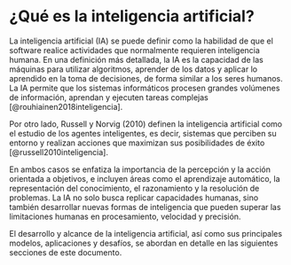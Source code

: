 # ¿Qué es la inteligencia artificial?

La inteligencia artificial (IA) se puede definir como la habilidad de que el software realice actividades que normalmente requieren inteligencia humana. En una definición más detallada, la IA es la capacidad de las máquinas para utilizar algoritmos, aprender de los datos y aplicar lo aprendido en la toma de decisiones, de forma similar a los seres humanos. La IA permite que los sistemas informáticos procesen grandes volúmenes de información, aprendan y ejecuten tareas complejas [@rouhiainen2018inteligencia].

Por otro lado, Russell y Norvig (2010) definen la inteligencia artificial como el estudio de los agentes inteligentes, es decir, sistemas que perciben su entorno y realizan acciones que maximizan sus posibilidades de éxito [@russell2010inteligencia].

En ambos casos se enfatiza la importancia de la percepción y la acción orientada a objetivos, e incluyen áreas como el aprendizaje automático, la representación del conocimiento, el razonamiento y la resolución de problemas. La IA no solo busca replicar capacidades humanas, sino también desarrollar nuevas formas de inteligencia que pueden superar las limitaciones humanas en procesamiento, velocidad y precisión.

El desarrollo y alcance de la inteligencia artificial, así como sus principales modelos, aplicaciones y desafíos, se abordan en detalle en las siguientes secciones de este documento.
